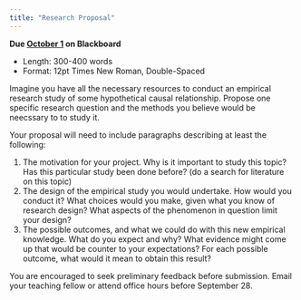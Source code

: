 ```yaml
---
title: "Research Proposal"
---
```


**Due <u>October 1</u> on Blackboard**

- Length: 300-400 words
- Format: 12pt Times New Roman, Double-Spaced

Imagine you have all the necessary resources to conduct an empirical research study of some hypothetical causal relationship. Propose one specific research question and the methods you believe would be neecssary to to study it.

Your proposal will need to include paragraphs describing at least the following:

1. The motivation for your project. Why is it important to study this topic? Has this particular study been done before? (do a search for literature on this topic)
2. The design of the empirical study you would undertake. How would you conduct it? What choices would you make, given what you know of research design? What aspects of the phenomenon in question limit your design?
3. The possible outcomes, and what we could do with this new empirical knowledge. What do you expect and why? What evidence might come up that would be counter to your expectations? For each possible outcome, what would it mean to obtain this result?

You are encouraged to seek preliminary feedback before submission. Email your teaching fellow or attend office hours before September 28.
